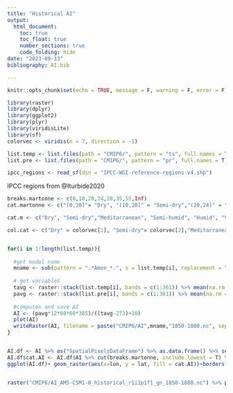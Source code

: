 ```yaml
---
title: "Historical AI"
output: 
  html_document:
    toc: true
    toc_float: true
    number_sections: true
    code_folding: hide
date: "2023-09-13"
bibliography: AI.bib

---
```


```r
knitr::opts_chunk$set(echo = TRUE, message = F, warning = F, error = F, fig.align = "center", collapse = T)
```

```r
library(raster)
library(dplyr)
library(ggplot2)
library(plyr)
library(viridisLite)
library(sf)
colorvec <- viridis(n = 7, direction = -1)
```

```r
list.temp <- list.files(path = "CMIP6/", pattern = "ts", full.names = T)
list.pre <- list.files(path = "CMIP6/", pattern = "pr", full.names = T)

ipcc_regions <- read_sf(dsn = "IPCC-WGI-reference-regions-v4.shp")
```


IPCC regions from @Iturbide2020

```r
breaks.martonne <- c(0,10,20,24,28,35,55,Inf)
cat.martonne <- c("[0,10]"= "Dry", "(10,20]" = "Semi-dry","(20,24]" = "Meditarranean", "(24,28]" = "Semi-humid", "(28,35]" = "Humid","(35,55]" = "Very humid (a)", "(55,Inf]" = "Very humid (b)")

cat.m <- c("Dry", "Semi-dry","Meditarranean", "Semi-humid", "Humid", "Very humid (a)", "Very humid (b)")

col.cat <- c("Dry" = colorvec[1], "Semi-dry"= colorvec[2],"Meditarranean"= colorvec[3], "Semi-humid" = colorvec[4], "Humid"= colorvec[5],"Very humid (a)"= colorvec[6], "Very humid (b)" = colorvec[7])


for(i in 1:length(list.temp)){
  
  #get model name
  mname <- sub(pattern = ".*Amon_*.", x = list.temp[i], replacement = "") %>% sub(replacement = "", pattern = "_1850*.*")
  
  # get variables  
  tavg <- raster::stack(list.temp[i], bands = c(1:361)) %>% mean(na.rm = T) %>% reclassify(cbind(-Inf,(-10+273),NA))   #mean annual temperature for the period in K
  pavg <- raster::stack(list.pre[i], bands = c(1:361)) %>% mean(na.rm = T) #monthly average of daily precipitation in kg/m2/s-1. Converted to mm / month by 1) compute the global average, 2) multiply by 12 to obtain annual average, 3) multiply by 60*60*365 to obtain annual values
  
  #computes and save AI
  AI <- (pavg*12*60*60*365)/((tavg-273)+10)
  plot(AI)
  writeRaster(AI, filename = paste("CMIP6/AI",mname,"1850-1880.nc", sep = "_"), format = "CDF", overwrite = T)
}


AI.df <- AI %>% as("SpatialPixelsDataFrame") %>% as.data.frame() %>% setNames(c("AI","lon","lat"))
AI.df$cat.AI <- AI.df$AI %>% cut(breaks.martonne, include.lowest = T) %>% revalue(cat.martonne)
ggplot(AI.df)+ geom_raster(aes(x=lon, y = lat, fill = cat.AI))+borders()


raster("CMIP6/AI_AMS-CSM1-0_historical_r1i1p1f1_gn_1850-1880.nc") %>% plot()
```
